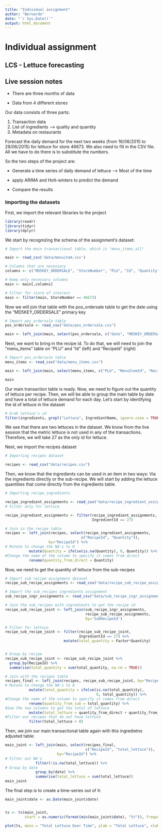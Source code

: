 ```yaml
---
title: "Individual assignment"
author: "Bernardo"
date: "`r Sys.Date()`"
output: html_document
---
```


# Individual assignment

## LCS - Lettuce forecasting

## Live session notes

-   There are three months of data

-   Data from 4 different stores

Our data consists of three parts:

1.  Transaction data
2.  List of ingredients --\> quality and quantity
3.  Metadata on restaurants

Forecast the daily demand for the next two weeks (from 16/06/2015 to 29/06/2015) for lettuce for store 46673. We also need to fill in the CSV file. All we have to do there is to substitute the numbers.

So the two steps of the project are:

-   Generate a time series of daily demand of lettuce --\> Most of the time

-   apply ARIMA and Holt-winters to predict the demand

-   Compare the results

### Importing the datasets

First, we import the relevant libraries to the project

```r
library(readr)
library(tidyr)
library(dplyr)
```

We start by recognizing the schema of the assignment's dataset:

```r

# Import the main transactional table, which is "menu_items_all"

main <- read_csv('data/menuitem.csv')

# Columns that are necessary
columns <- c("MD5KEY_ORDERSALE", "StoreNumber", "PLU", "Id", "Quantity")

# Keep only necessary columns
main <- main[,columns]

# Filter for store of interest
main <- filter(main, StoreNumber == 46673)
```

Now we will join that table with the pos_ordersale table to get the date using the "MD5KEY_ORDERSALE" primary key

```r
# Import pos_ordersale table
pos_ordersale <- read_csv("data/pos_ordersale.csv")

main <- left_join(main, select(pos_ordersale, c("date", "MD5KEY_ORDERSALE")), by="MD5KEY_ORDERSALE")
```

Next, we want to bring in the recipe id. To do that, we will need to join the "menu_items" table on "PLU" and "Id" (left) and "RecipeId" (right)

```r
# Import pos_ordersale table
menu_items <- read_csv("data/menu_items.csv")

main <- left_join(main, select(menu_items, c("PLU", "MenuItemId", "RecipeId")), by = c("PLU" = "PLU", "Id" = "MenuItemId"))
```

```r
main
```

Our main transaction table is ready. Now, we need to figure out the quantity of lettuce per recipe. Then, we will be able to group the main table by date and have a total of lettuce demand for each day. Let's start by identifying the id of lettuce in the dataset

```r
# Grab lettuce's id
filter(ingredients, grepl("Lettuce", IngredientName, ignore.case = TRUE))
```

We see that there are two lettuces in the dataset. We know from the live session that the metric lettuce is not used in any of the transactions. Therefore, we will take 27 as the only id for lettuce.

Next, we import the recipes dataset

```r

# Importing recipes dataset

recipes <- read_csv("data/recipes.csv")
```

Then, we know that the ingredients can be used in an item in two ways: Via the ingredients directly or the sub-recipe. We will start by adding the lettuce quantities that come directly from the ingredients table.

```r

# Importing recipe_ingredients

recipe_ingredient_assignments <- read_csv("data/recipe_ingredient_assignments.csv")
# Filter only for lettuce

recipe_ingredient_assignments <- filter(recipe_ingredient_assignments, 
                                        IngredientId == 27)

# Join in the recipe table
recipes <- left_join(recipes, select(recipe_ingredient_assignments,
                                   c("RecipeId", "Quantity")), 
                    by="RecipeId") %>%
# Mutate to change the NA's to 0
           mutate(Quantity = ifelse(is.na(Quantity), 0, Quantity)) %>%
#Change the name of the column to specify it comes from direct  
           rename(quantity_from_direct = Quantity)
```

Now, we need to get the quantity of lettuce from the sub-recipes

```r

# Import sub recipe assignment dataset
recipe_sub_recipe_assignments <- read_csv("data/recipe_sub_recipe_assignments.csv")

# Import the sub_recipes ingredients assignment
sub_recipe_ingr_assignments <- read_csv("data/sub_recipe_ingr_assignments.csv")

# Join the sub_recipes with ingredients to get the recipe id
recipe_sub_recipe_joint <- left_join(sub_recipe_ingr_assignments,
                                     recipe_sub_recipe_assignments, 
                                     by='SubRecipeId')

# Filter for lettuce
recipe_sub_recipe_joint <- filter(recipe_sub_recipe_joint,
                                  IngredientId == 27) %>%
                           mutate(total_quantity = Factor*Quantity)


# Group by recipe
recipe_sub_recipe_joint <- recipe_sub_recipe_joint %>%
  group_by(RecipeId) %>%
  summarise(total_quantity = sum(total_quantity, na.rm = TRUE))

# Join with the recipes table
recipes_final <- left_join(recipes, recipe_sub_recipe_joint, by="RecipeId") %>%
# Mutate to change the NA's to 0
           mutate(total_quantity = ifelse(is.na(total_quantity), 
                                          0, total_quantity)) %>%
#Change the name of the column to specify it comes from direct  
           rename(quantity_from_sub = total_quantity) %>%
#Sum the two columns to get the total of lettuce
           mutate(total_lettuce = quantity_from_direct + quantity_from_sub) %>%
#Filter out recipes that do not have lettuce
           filter(total_lettuce > 0)
```

Then, we join our main transactional table again with this ingredietns adjusted table:

```r

main_joint <- left_join(main, select(recipes_final,
                                     c("RecipeId", "total_lettuce")), 
                        by="RecipeId") %>%
# Filter out NA's
              filter(!is.na(total_lettuce)) %>%
# Group by date
              group_by(date) %>%
              summarise(total_lettuce = sum(total_lettuce))
main_joint
```

The final step is to create a time-series out of it:

```r

main_joint$date <- as.Date(main_joint$date)


ts <- ts(main_joint, 
         start = as.numeric(format(min(main_joint$date), "%Y")), frequency = 365)

plot(ts, main = "Total Lettuce Over Time", ylab = "Total Lettuce", xlab = "Time")

```
